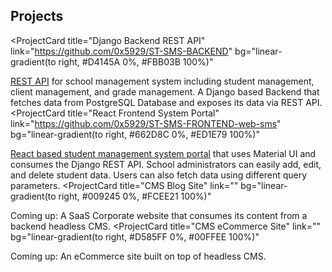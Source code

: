 ## Projects

<ProjectCard
  title="Django Backend REST API"
  link="https://github.com/0x5929/ST-SMS-BACKEND"
  bg="linear-gradient(to right, #D4145A 0%, #FBB03B 100%)"
>
  [REST API](https://0x5929.pythonanywhere.com/auth/login/) for school management system including student management, client management, and grade management. 
  A Django based Backend that fetches data from PostgreSQL Database and exposes its data via REST API. 
</ProjectCard>
<ProjectCard
  title="React Frontend System Portal"
  link="https://github.com/0x5929/ST-SMS-FRONTEND-web-sms"
  bg="linear-gradient(to right, #662D8C 0%, #ED1E79 100%)"
>
  [React based student management system portal](https://meek-cocada-f15c70.netlify.app) that uses Material UI and consumes the Django REST API. 
  School administrators can easily add, edit, and delete student data. Users can also fetch data using different query parameters.
</ProjectCard>
<ProjectCard
  title="CMS Blog Site"
  link=""
  bg="linear-gradient(to right, #009245 0%, #FCEE21 100%)"
>
  Coming up: A SaaS Corporate website that consumes its content from a backend headless CMS. 
</ProjectCard>
<ProjectCard
  title="CMS eCommerce Site"
  link=""
  bg="linear-gradient(to right, #D585FF 0%, #00FFEE 100%)"
>
  Coming up: An eCommerce site built on top of headless CMS.
</ProjectCard>
